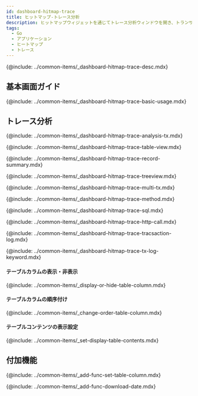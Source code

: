 ```yaml
---
id: dashboard-hitmap-trace
title: ヒットマップ-トレース分析
description: ヒットマップウィジェットを通じてトレース分析ウィンドウを開き、トランザクション一覧と各トランザクション下位のステップ情報を一度に確認できます。
tags:
  - Go
  - アプリケーション
  - ヒートマップ
  - トレース
---
```


<!-- 概要-->

{@include: ../common-items/_dashboard-hitmap-trace-desc.mdx} 

## 基本画面ガイド

{@include: ../common-items/_dashboard-hitmap-trace-basic-usage.mdx} 

## トレース分析

{@include: ../common-items/_dashboard-hitmap-trace-analysis-tx.mdx} 

<!--### 테이블 뷰-->

{@include: ../common-items/_dashboard-hitmap-trace-table-view.mdx} 

<!--### 레코드 요약-->

{@include: ../common-items/_dashboard-hitmap-trace-record-summary.mdx} 

<!--### 트리뷰-->

{@include: ../common-items/_dashboard-hitmap-trace-treeview.mdx} 

<!--### 멀티 트랜잭션-->

{@include: ../common-items/_dashboard-hitmap-trace-multi-tx.mdx} 

<!--### 메소드 요약-->

{@include: ../common-items/_dashboard-hitmap-trace-method.mdx} 

<!--### SQL 요약-->

{@include: ../common-items/_dashboard-hitmap-trace-sql.mdx} 

<!--### HTTP Call 요약-->

{@include: ../common-items/_dashboard-hitmap-trace-http-call.mdx} 

<!--### 트랜잭션 로그-->

{@include: ../common-items/_dashboard-hitmap-trace-tracsaction-log.mdx} 

<!--#### 키워드 하이라이트 설정하기, 삭제-->

{@include: ../common-items/_dashboard-hitmap-trace-tx-log-keyword.mdx} 

#### テーブルカラムの表示・非表示

{@include: ../common-items/_display-or-hide-table-column.mdx} 

#### テーブルカラムの順序付け

{@include: ../common-items/_change-order-table-column.mdx} 

#### テーブルコンテンツの表示設定

{@include: ../common-items/_set-display-table-contents.mdx} 

## 付加機能

<!--### 테이블 컬럼 설정하기 set-table-column-->

{@include: ../common-items/_add-func-set-table-column.mdx} 

<!--### 조회 데이터 다운로드-->

{@include: ../common-items/_add-func-download-date.mdx} 
